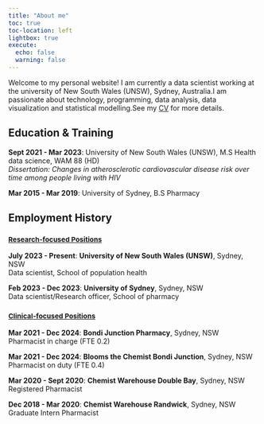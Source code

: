 ```yaml
---
title: "About me"
toc: true
toc-location: left
lightbox: true
execute: 
  echo: false
  warning: false
---
```


Welcome to my personal website! I am currently a data scientist working at the university of New South Wales (UNSW), Sydney, Australia.I am passionate about technology, programming, data analysis, data visualization and statistical modelling.See my [CV](https://github.com/WeisiChen1995/CV/blob/main/cv-wc.pdf) for more details. 

## Education & Training

**Sept 2021 - Mar 2023**: University of New South Wales (UNSW), M.S Health data science, WAM 88 (HD) <br> *Dissertation: Changes in atherosclerotic cardiovascular disease risk over time among people living with HIV*

**Mar 2015 - Mar 2019**: University of Sydney, B.S Pharmacy

## Employment History

### <u style="font-size: smaller;">Research-focused Positions</u>

**July 2023 - Present**: **University of New South Wales (UNSW)**, Sydney, NSW <br> Data scientist, School of population health

**Feb 2023 - Dec 2023**: **University of Sydney**, Sydney, NSW <br> Data scientist/Research officer, School of pharmacy

### <u style="font-size: smaller;">Clinical-focused Positions</u>

**Mar 2021 - Dec 2024**: **Bondi Junction Pharmacy**, Sydney, NSW <br> Pharmacist in charge (FTE 0.2)

**Mar 2021 - Dec 2024**: **Blooms the Chemist Bondi Junction**, Sydney, NSW <br>
Pharmacist on duty (FTE 0.4)

**Mar 2020 - Sept 2020**: **Chemist Warehouse Double Bay**, Sydney, NSW <br>
Registered Pharmacist

**Dec 2018 - Mar 2020**: **Chemist Warehouse Randwick**, Sydney, NSW <br>
Graduate Intern Pharmacist

